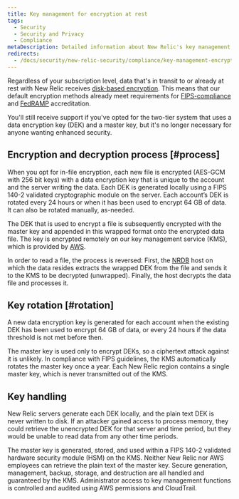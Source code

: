 ```yaml
---
title: Key management for encryption at rest
tags:
  - Security
  - Security and Privacy
  - Compliance
metaDescription: Detailed information about New Relic's key management process for data encryption at rest.
redirects:
  - /docs/security/new-relic-security/compliance/key-management-encryption-rest
---
```


Regardless of your subscription level, data that's in transit to or already at rest with New Relic receives [disk-based encryption](/docs/security/security-privacy/compliance/data-encryption). This means that our default encryption methods already meet requirements for [FIPS-compliance](https://csrc.nist.gov/publications/detail/fips/140/2/final) and [FedRAMP](https://www.fedramp.gov/) accreditation.

You'll still receive support if you've opted for the two-tier system that uses a data encryption key (DEK) and a master key, but it's no longer necessary for anyone wanting enhanced security.  

## Encryption and decryption process [#process]

When you opt for in-file encryption, each new file is encrypted (AES-GCM with 256 bit keys) with a data encryption key that is unique to the account and the server writing the data. Each DEK is generated locally using a FIPS 140-2 validated cryptographic module on the server. Each account’s DEK is rotated every 24 hours or when it has been used to encrypt 64 GB of data. It can also be rotated manually, as-needed.

The DEK that is used to encrypt a file is subsequently encrypted with the master key and appended in this wrapped format onto the encrypted data file. The key is encrypted remotely on our key management service (KMS), which is provided by [AWS](https://aws.amazon.com/kms/).

In order to read a file, the process is reversed: First, the [NRDB](/docs/telemetry-data-platform/get-started/nrdb-horsepower-under-hood/) host on which the data resides extracts the wrapped DEK from the file and sends it to the KMS to be decrypted (unwrapped). Finally, the host decrypts the data file and processes it.

## Key rotation [#rotation]

A new data encryption key is generated for each account when the existing DEK has been used to encrypt 64 GB of data, or every 24 hours if the data threshold is not met before then.

The master key is used only to encrypt DEKs, so a ciphertext attack against it is unlikely. In compliance with FIPS guidelines, the KMS automatically rotates the master key once a year. Each New Relic region contains a single master key, which is never transmitted out of the KMS.

## Key handling

New Relic servers generate each DEK locally, and the plain text DEK is never written to disk. If an attacker gained access to process memory, they could retrieve the unencrypted DEK for that server and time period, but they would be unable to read data from any other time periods.

The master key is generated, stored, and used within a FIPS 140-2 validated hardware security module (HSM) on the KMS. Neither New Relic nor AWS employees can retrieve the plain text of the master key. Secure generation, management, backup, storage, and destruction are all handled and guaranteed by the KMS. Administrator access to key management functions is controlled and audited using AWS permissions and CloudTrail.
